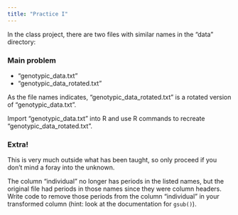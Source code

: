 ```yaml
---
title: "Practice I"
---
```


In the class project, there are two files with similar names in the "data" directory: 

### Main problem

* "genotypic_data.txt"
* "genotypic_data_rotated.txt"

As the file names indicates, "genotypic_data_rotated.txt" is a rotated version of "genotypic_data.txt".

Import  "genotypic_data.txt" into R and use R commands to recreate "genotypic_data_rotated.txt".


### Extra!

This is very much outside what has been taught, so only proceed if you don't mind a foray into the unknown. 

The column "individual" no longer has periods in the listed names, but the original file had periods in those names since they were column headers. Write code to remove those periods from the column "individual" in your transformed column (hint: look at the documentation for `gsub()`). 
